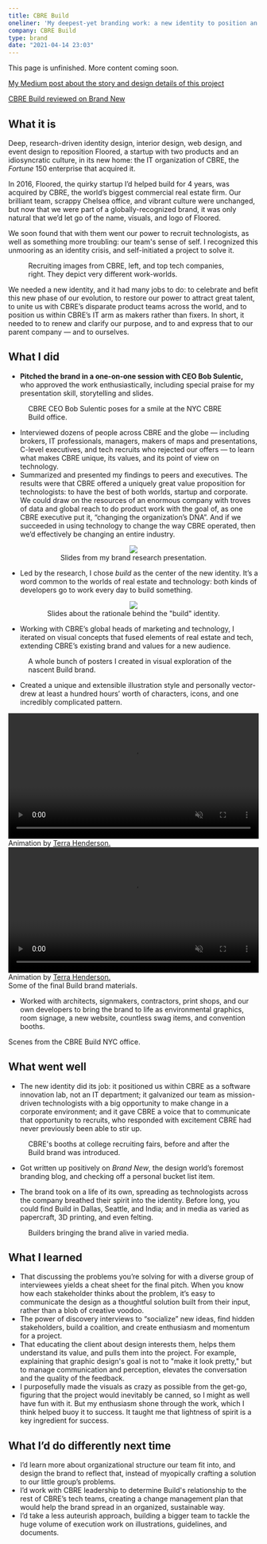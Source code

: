 ```yaml
---
title: CBRE Build
oneliner: 'My deepest-yet branding work: a new identity to position an eccentric startup within the Fortune 150 company that acquired it'
company: CBRE Build
type: brand
date: "2021-04-14 23:03"
---
```


<p className="bigText">This page is unfinished. More content coming soon.</p>

[My Medium post about the story and design details of this project](https://medium.com/cbrebuild/how-we-made-cbre-build-part-1-d303f0b5fd6d?source=friends_link&sk=8afab89c487068da9e37e67e4fdb96ba)

[CBRE Build reviewed on Brand New](https://www.underconsideration.com/brandnew/archives/new_logo_and_identity_for_cbre_build_done_in_house.php)

## What it is
<p class="bigText"> Deep, research-driven identity design, interior design, web design, and event design to reposition <Link to='/work/floored-brand'>Floored</Link>, a startup with two products and an idiosyncratic culture, in its new home: the IT organization of CBRE, the <i>Fortune</i> 150 enterprise that acquired it.</p>

In 2016, Floored, the quirky startup I’d helped build for 4 years, was acquired by CBRE, the world’s biggest commercial real estate firm. Our brilliant team, scrappy Chelsea office, and vibrant culture were unchanged, but now that we were part of a globally-recognized brand, it was only natural that we’d let go of the name, visuals, and logo of Floored.

We soon found that with them went our power to recruit technologists, as well as something more troubling: our team's sense of self. I recognized this unmooring as an identity crisis, and self-initiated a project to solve it. 


<figure>
  <div className="two-up">
    <JzImage filename='recruiting-cbre' alt="A sampling of CBRE's broker-centric recruiting materials." />
    <JzImage filename='recruiting-tech' alt="A sampling of recruiting materials from tech companies." />
  </div>
  <figcaption>Recruiting images from CBRE, left, and top tech companies, right. They depict very different work-worlds.</figcaption>
</figure>


We needed a new identity, and it had many jobs to do: to celebrate and befit this new phase of our evolution, to restore our power to attract great talent, to unite us with CBRE’s disparate product teams across the world, and to position us within CBRE’s IT arm as makers rather than fixers. In short, it needed to to renew and clarify our purpose, and to and express that to our parent company — and to ourselves.

## What I did
- **Pitched the brand in a one-on-one session with CEO Bob Sulentic,** who approved the work enthusiastically, including special praise for my presentation skill, storytelling and slides.

<figure>
  <JzImage filename='bob-the-builder' alt="CBRE CEO Bob Sulentic poses for a smile at the NYC CBRE Build office, in front of a glass wall covered in our circuitmap brand graphics." />
  <figcaption>CBRE CEO Bob Sulentic poses for a smile at the NYC CBRE Build office.</figcaption>
</figure>

- Interviewed dozens of people across CBRE and the globe — including brokers, IT professionals, managers, makers of maps and presentations, C-level executives, and tech recruits who rejected our offers — to learn what makes CBRE unique, its values, and its point of view on technology.
- Summarized and presented my findings to peers and executives. The results were that CBRE offered a uniquely great value proposition for technologists: to have the best of both worlds, startup and corporate. We could draw on the resources of an enormous company with troves of data and global reach to do product work with the goal of, as one CBRE executive put it, “changing the organization’s DNA”. And if we succeeded in using technology to change the way CBRE operated, then we’d effectively be changing an entire industry. 

<figure style="text-align: center">
  <img src='./brand-research.gif' style="margin-bottom: 0; max-height:18em;" className="shadow"/>
  <figcaption>Slides from my  brand research presentation.</figcaption>
</figure>

- Led by the research, I chose _build_ as the center of the new identity. It’s a word common to the worlds of real estate and technology: both kinds of developers go to work every day to build something. 

<figure style="text-align: center">
  <img src='./cre-tech-build.gif' style="margin-bottom: 0; max-height:18em;" className="shadow"/>
  <figcaption>Slides about the rationale behind the "build" identity.</figcaption>
</figure>


- Working with CBRE’s global heads of marketing and technology, I iterated on visual concepts that fused elements of real estate and tech, extending CBRE’s existing brand and values for a new audience.

<figure>
  <JzImage filename='posters0' alt="" />
  <JzImage filename='posters1' alt="" />
  <figcaption>A whole bunch of posters I created in visual exploration of the nascent Build brand.</figcaption>
</figure>


- Created a unique and extensible illustration style and personally vector-drew at least a hundred hours’ worth of characters, icons, and one incredibly complicated pattern.

<WidthBleeder style={{marginBottom:0}}>
  <ScrollableCarouselProvider
  naturalSlideWidth={900}
  naturalSlideHeight={600}
  totalSlides={5}
  visibleSlides={1}
  step={1}
  isIntrinsicHeight={true}
  >
  <Slider classNameTray="center">
    <Slide index={0}>
      <video loop autoplay playsinline muted width="100%">
        <source src="./party.mp4" type="video/mp4" />
      </video>
      <figcaption>Animation by <a href="https://www.terrahenderson.com" target="_blank">Terra Henderson.</a></figcaption>
    </Slide>
    <Slide index={1}>
      <JzImage filename='style-guide' alt="Pages from the Build brand style guide." className="shadow"/>
    </Slide>
    <Slide index={2}>
      <video loop autoplay playsinline muted width="100%">
        <source src="./builder-gifs.mp4" type="video/mp4" />
      </video>
      <figcaption>Animation by <a href="https://www.terrahenderson.com" target="_blank">Terra Henderson.</a></figcaption>
    </Slide>
    <Slide index={3}>
      <JzImage filename='swag' alt="Build swag, including duffel bags and enamel pins." />
    </Slide>
    <Slide index={4}>
      <JzImage filename='slides' alt="Slide templates with various Build graphics." />
    </Slide>
  </Slider>
  <DotGroup showAsSelectedForCurrentSlideOnly={true}/>
</ScrollableCarouselProvider>
</WidthBleeder>
<figcaption>Some of the final Build brand materials.</figcaption>




- Worked with architects, signmakers, contractors, print shops, and our own developers to bring the brand to life as environmental graphics, room signage, a new website, countless swag items, and convention booths.


<WidthBleeder style={{marginBottom:0}}>
  <ScrollableCarouselProvider
  naturalSlideWidth={900}
  naturalSlideHeight={600}
  totalSlides={3}
  visibleSlides={1}
  step={1}
  isIntrinsicHeight={true}
  >
  <Slider classNameTray="center">
    <Slide index={0}>
      <JzImage filename='office1' alt="" />
    </Slide>
    <Slide index={1}>
      <JzImage filename='signs' alt="" />
    </Slide>
    <Slide index={2}>
      <JzImage filename='office0' alt="" />
    </Slide>
  </Slider>
  <DotGroup showAsSelectedForCurrentSlideOnly={true}/>
</ScrollableCarouselProvider>
</WidthBleeder>
<figcaption>Scenes from the CBRE Build NYC office.</figcaption>

## What went well
- The new identity did its job: it positioned us within CBRE as a software innovation lab, not an IT department; it galvanized our team as mission-driven technologists with a big opportunity to make change in a corporate environment; and it gave CBRE a voice that to communicate that opportunity to recruits, who responded with excitement CBRE had never previously been able to stir up.

<figure>
  <JzImage filename='booths' alt="" />
  <figcaption>CBRE's booths at college recruiting fairs, before and after the Build brand was introduced.</figcaption>
</figure>

- Got written up positively on _Brand New_, the design world’s foremost branding blog, and checking off a personal bucket list item.

<figure>
  <JzImage filename='brand-new' alt="CBRE Build featured on Brand New's website." />
</figure>

- The brand took on a life of its own, spreading as technologists across the company breathed their spirit into the identity. Before long, you could find Build in Dallas, Seattle, and India; and in media as varied as papercraft, 3D printing, and even felting.

<figure>
  <JzImage filename='brand-life' alt="" />
  <figcaption>Builders bringing the brand alive in varied media.</figcaption>
</figure>


## What I learned
- That discussing the problems you’re solving for with a diverse group of interviewees yields a cheat sheet for the final pitch. When you know how each stakeholder thinks about the problem, it’s easy to communicate the design as a thoughtful solution built from their input, rather than a blob of creative voodoo.
- The power of discovery interviews to “socialize” new ideas, find hidden stakeholders, build a coalition, and create enthusiasm and momentum for a project.
- That educating the client about design interests them, helps them understand its value, and pulls them into the project. For example, explaining that graphic design's goal is not to "make it look pretty," but to manage communication and perception, elevates the conversation and the quality of the feedback.
- I purposefully made the visuals as crazy as possible from the get-go, figuring that the project would inevitably be canned, so I might as well have fun with it. But my enthusiasm shone through the work, which I think helped buoy it to success. It taught me that lightness of spirit is a key ingredient for success.
## What I’d do differently next time
- I’d learn more about organizational structure our team fit into, and design the brand to reflect that, instead of myopically crafting a solution to our little group’s problems.
- I’d work with CBRE leadership to determine Build's relationship to the rest of CBRE’s tech teams, creating a change management plan that would help the brand spread in an organized, sustainable way. 
- I’d take a less auteurish approach, building a bigger team to tackle the huge volume of execution work on illustrations, guidelines, and documents. 
